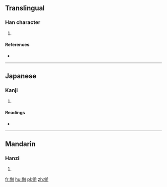 ==Translingual==

===Han character===
{{Han char|rn=9|rad=人|as=09|sn=11|four=|canj=OTBN|ids=⿰亻前}}

# {{defn|Han|sort=人09}}

====References====
* {{Han ref|kx=0109.210|dkj=00829|dj=0233.100|hdz=10195.030|uh=5042|ud=20546}}

----

==Japanese==

===Kanji===
{{ja-kanji|grade=|rs=人09}}

# {{defn|lang=ja|sort=人09}}

====Readings====
* {{ja-readings|on=[[せん]] (sen)|kun=[[すすむ]] (susumu)}}

----

==Mandarin==

===Hanzi===
{{cmn-hanzi|pin=[[jiān]] ([[jian1]])|wg=chien<sup>1</sup>}}

# {{defn|lang=cmn|sort=人09}}

[[fr:偂]]
[[hu:偂]]
[[pl:偂]]
[[zh:偂]]
